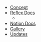 - [Concept](/about)
- [Reflex Docs](/docs)
  - <Block src="header/doc-links" />
- [Notion Docs](/notion)
- [Gallery](/gallery)
- [Updates](/updates)
